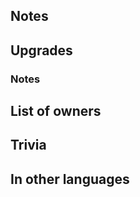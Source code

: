 {{SkillPage Tabs}}{{Weapon Infobox
|tagid=SID_ヒノカの紅薙刀
|weaponType=Lance
|might=16
|range=1
|effect=If unit is within 2 spaces of a flying or infantry ally, grants Atk/Spd+4 during combat.
|cost=400
|exclusive=yes
|userVersion1=Weapon
|userVersion2=Upgrade Gleam
|statModifiers=0,16,0,0,0
|required=-
|refinePaths=default
|refineSP=400
|refineMedals=500
|refineDews=200
|effectSkill1=Infantry and flying allies within 2 spaces can move to a space adjacent to unit.
|iconSkill1=Hinokas Spear W.png
|tagidExtraSkill1=先
|properties=
}}
==Notes==
{{Combat boosts}}
==Upgrades==
{{Weapon Upgrade List}}
===Notes===
{{Warp interaction}}
==List of owners==
{{Skill Hero List}}
==Trivia==
{{Rsn|先導R歩行飛行|Guidance R Infantry Flying}}

==In other languages==
{{OtherLanguages
|japanese=ヒノカの紅薙刀
|german=Hinokas Speer
|spanishEU=Pica Hinoka
|spanishLA=Pica Hinoka
|french=Lance d'Hinoka
|italian=Asta di Hinoka
|chineseTW=火乃香的紅薙刀
|portuguese=Pique Hinoka
}}
{{Weapons Navbox}}